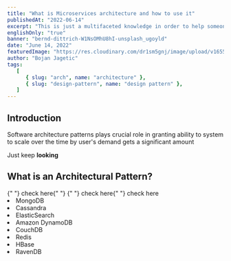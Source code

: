 ```yaml
---
title: "What is Microservices architecture and how to use it"
publishedAt: "2022-06-14"
excerpt: "This is just a multifaceted knowledge in order to help someone looking for conceptual things in one place."
englishOnly: "true"
banner: "bernd-dittrich-W1NsOMhU8hI-unsplash_ugoyld"
date: "June 14, 2022"
featuredImage: "https://res.cloudinary.com/dr1sm5gnj/image/upload/v1655215250/igutech/sharon-mccutcheon-BucjGtyv58A-unsplash_elrktb.jpg"
author: "Bojan Jagetic"
tags:
   [
      { slug: "arch", name: "architecture" },
      { slug: "design-pattern", name: "design pattern" },
   ]
---
```


## Introduction

Software architecture patterns plays crucial role in granting ability to system to scale over the time by user's demand gets a significant amount

Just keep **looking**

## What is an Architectural Pattern?

<Link href='https://www.bmc.com/blogs/microservices-architecture/#:~:text=Microservices%20are%20a%20set%20of,from%20one%20service%20to%20another.'>
   {" "}
   check here{" "}
</Link>
<Link href='https://www.devopsschool.com/blog/what-are-microservices-really-all-about-microservices-basics-story/'>
   {" "}
   check here{" "}
</Link>
<Link href='https://microservices.io/'> check here </Link>

<List>
   <li>MongoDB </li>
   <li>Cassandra </li>
   <li>ElasticSearch </li>
   <li>Amazon DynamoDB </li>
   <li>CouchDB </li>
   <li>Redis </li>
   <li>HBase </li>
   <li>RavenDB </li>
</List>
